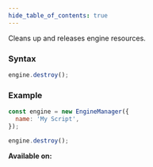 ```yaml
---
hide_table_of_contents: true
---
```



Cleans up and releases engine resources.

### Syntax

```js
engine.destroy();
```

### Example

```js
const engine = new EngineManager({
  name: 'My Script',
});

engine.destroy();
```

**Available on:** <ClientTag /> <ServerTag />
